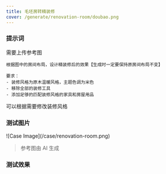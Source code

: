 ```yaml
---
title: 毛坯房转精装修
cover: /generate/renovation-room/doubao.png
---
```


### 提示词

需要上传参考图

```text
根据图中的房间布局，设计精装修后的效果【生成时一定要保持原房间布局不变】

要求：
- 装修风格为原木温暖风格，主题色调为米色
- 移除全部的装修工具
- 添加足够的匹配装修风格的家具和房屋用品
```

可以根据需要修改装修风格

### 测试图片

<div className="w-[30%] mx-auto">
![Case Image](/case/renovation-room.png)
</div>


> 参考图由 AI 生成

### 测试效果

<ImagePreview>
  <ImageCase imageUrl="/generate/renovation-room/chatgpt.png" modelName="ChatGPT" />
  <ImageCase imageUrl="/generate/renovation-room/doubao.png" modelName="豆包" />
  <ImageCase imageUrl="/generate/renovation-room/jimeng.jpeg" modelName="即梦" />
</ImagePreview>